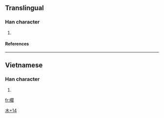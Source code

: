 ==Translingual==
===Han character===
{{Han char|rn=75|rad=木|as=14|sn=18|four=|canj=木日弓口 (DANR), X木日弓口 (XDANR)}}
# {{defn|Han|sort=木14}}
====References====
{{Han ref|kx=0559.261|hdz=21311.051|uh=6ACA|ud=27338}}
----
==Vietnamese==
===Han character===
{{vi-hantu|hàn gác }}
# {{defn|Vietnamese}}



[[Category:Vietnamese-only CJKV Characters|木+14]]

[[fr:櫊]]